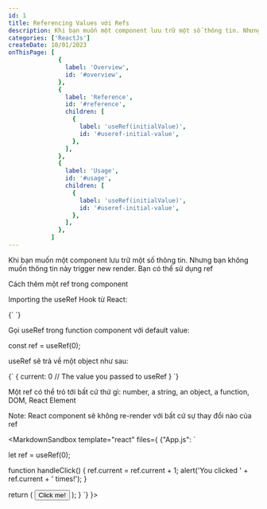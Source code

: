 ```yaml
---
id: 1
title: Referencing Values với Refs
description: Khi bạn muốn một component lưu trữ một số thông tin. Nhưng bạn không muốn thông tin này trigger new render.    Bạn có thể sử dụng ref.
categories: ['ReactJs']
createDate: 10/01/2023
onThisPage: [
              {
                label: 'Overview',
                id: '#overview',
              },
              {
                label: 'Reference',
                id: '#reference',
                children: [
                  {
                    label: 'useRef(initialValue)',
                    id: '#useref-initial-value',
                  },
                ],
              },
              {
                label: 'Usage',
                id: '#usage',
                children: [
                  {
                    label: 'useRef(initialValue)',
                    id: '#useref-initial-value',
                  },
                ],
              },
            ]
---
```


Khi bạn muốn một component lưu trữ một số thông tin. Nhưng bạn không muốn thông tin này
trigger new render. Bạn có thể sử dụng ref

Cách thêm một ref trong component

Importing the useRef Hook từ React:

<MarkdownCode>
{`
`}
</MarkdownCode>

Gọi useRef trong function component với default value:

const ref = useRef(0);

useRef sẽ trả về một object như sau:

<MarkdownCode>
{`
{
  current: 0 // The value you passed to useRef
}
`}
</MarkdownCode>

Một ref có thể trỏ tới bất cứ thứ gì: number, a string, an object, a function, DOM, React Element

Note: React component sẽ không re-render với bất cứ sự thay đổi nào của ref

<MarkdownSandbox template="react" files={
{"App.js": `

  let ref = useRef(0);

  function handleClick() {
    ref.current = ref.current + 1;
    alert('You clicked ' + ref.current + ' times!');
  }

  return (
    <button onClick={handleClick}>
      Click me!
    </button>
  );
}
`}
}>
</MarkdownSandbox>